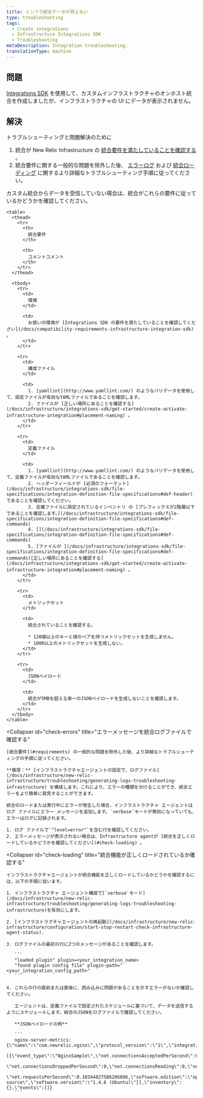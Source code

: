 ```yaml
---
title: インフラ統合データが見えない
type: troubleshooting
tags:
  - Create integrations
  - Infrastructure Integrations SDK
  - Troubleshooting
metaDescription: Integration troubleshooting.
translationType: machine
---
```


## 問題

[Integrations SDK](/docs/integrations/integrations-sdk/getting-started/introduction-infrastructure-integrations-sdk) を使用して、カスタムインフラストラクチャのオンホスト統合を作成しましたが、インフラストラクチャの UI にデータが表示されません。

## 解決

トラブルシューティングと問題解決のために

1. 統合が New Relic Infrastructure の [統合要件を満たしていることを確認する](#requirements) 。
2. 統合要件に関する一般的な問題を除外した後、 [エラーログ](#check-errors) および [統合ローディング](#check-loading) に関するより詳細なトラブルシューティング手順に従ってください。

<CollapserGroup>
  <Collapser
    id="requirements"
    title="統合要件のトラブルシューティング"
  >
    カスタム統合からデータを受信していない場合は、統合がこれらの要件に従っているかどうかを確認してください。

    <table>
      <thead>
        <tr>
          <th>
            統合要件
          </th>

          <th>
            コメントコメント
          </th>
        </tr>
      </thead>

      <tbody>
        <tr>
          <td>
            環境
          </td>

          <td>
            お使いの環境が [Integrations SDK の要件を満たしていることを確認してください](/docs/compatibility-requirements-infrastructure-integration-sdk) 。
          </td>
        </tr>

        <tr>
          <td>
            構成ファイル
          </td>

          <td>
            1. [yamllint](http://www.yamllint.com/) のようなバリデータを使用して、設定ファイルが有効なYAMLファイルであることを確認します。
            2. ファイルが [正しい場所にあることを確認する](/docs/infrastructure/integrations-sdk/get-started/create-activate-infrastructure-integration#placement-naming) 。
          </td>
        </tr>

        <tr>
          <td>
            定義ファイル
          </td>

          <td>
            1. [yamllint](http://www.yamllint.com/) のようなバリデータを使用して、定義ファイルが有効なYAMLファイルであることを確認します。
            2. ヘッダーフィールドが [必須のフォーマット](/docs/infrastructure/integrations-sdk/file-specifications/integration-definition-file-specifications#def-header) であることを確認してください。
            3. 定義ファイルに設定されているインベントリ の [プレフィックスが2階層以下であることを確認します。](/docs/infrastructure/integrations-sdk/file-specifications/integration-definition-file-specifications#def-commands)
            4. [](/docs/infrastructure/integrations-sdk/file-specifications/integration-definition-file-specifications#def-commands)
            5. [ファイルが ](/docs/infrastructure/integrations-sdk/file-specifications/integration-definition-file-specifications#def-commands)[正しい場所にあることを確認する](/docs/infrastructure/integrations-sdk/get-started/create-activate-infrastructure-integration#placement-naming) 。
          </td>
        </tr>

        <tr>
          <td>
            メトリックセット
          </td>

          <td>
            統合されていることを確認する。

            * 120個以上のキーと値のペアを持つメトリックセットを生成しません。
            * 1000以上のメトリックセットを生成しない。
          </td>
        </tr>

        <tr>
          <td>
            JSONペイロード
          </td>

          <td>
            統合が5MBを超える単一のJSONペイロードを生成しないことを確認します。
          </td>
        </tr>
      </tbody>
    </table>
  </Collapser>

  <Collapser
    id="check-errors"
    title="エラーメッセージを統合ログファイルで確認する"
  >
    [統合要件](#requirements) の一般的な問題を除外した後、より詳細なトラブルシューティングの手順に従ってください。

    **推奨：** [インフラストラクチャエージェントの設定で、ログファイル](/docs/infrastructure/new-relic-infrastructure/troubleshooting/generating-logs-troubleshooting-infrastructure) を構成します。これにより、エラーの種類を分けることができ、統合エラーをより簡単に発見することができます。

    統合のロードまたは実行中にエラーが発生した場合、インフラストラクチャ エージェントはログ ファイルにエラー メッセージを追加します。`verbose`モードが無効になっていても、エラーはログに記録されます。

    1. ログ ファイルで`"level=error"`を含む行を確認してください。
    2. エラーメッセージが表示されない場合は、Infrastructure agentが [統合を正しくロードしているかどうかを確認してください](#check-loading) 。
  </Collapser>

  <Collapser
    id="check-loading"
    title="統合機能が正しくロードされているか確認する"
  >
    インフラストラクチャエージェントが統合機能を正しくロードしているかどうかを確認するには、以下の手順に従います。

    1. インフラストラクチャ エージェント構成で[`verbose`モード](/docs/infrastructure/new-relic-infrastructure/troubleshooting/generating-logs-troubleshooting-infrastructure)を有効にします。

    2. [インフラストラクチャエージェントの再起動](/docs/infrastructure/new-relic-infrastructure/configuration/start-stop-restart-check-infrastructure-agent-status).

    3. ログファイルの最初の行に2つのメッセージがあることを確認します。

       ```
       "loaded plugin" plugin=<your_integration_name>
       "found plugin config file" plugin-path="<your_integration_config_path>"
       ```

    4. これらの行の直前または直後に、読み込みに問題があることを示すエラーがないか確認してください。

       エージェントは、定義ファイルで設定されたスケジュールに基づいて、データを送信するようにスケジュールします。統合のJSONをログファイルで確認してください。

       **JSONペイロードの例**

       ```
       nginx-server-metrics: {\"name\":\"com.newrelic.nginx\",\"protocol_version\":\"1\",\"integration_version\":\"0.5.0\",\"metrics\":
       [{\"event_type\":\"NginxSample\",\"net.connectionsAcceptedPerSecond\":0.10344827586206896,\"net.connectionsActive\":1,
       \"net.connectionsDroppedPerSecond\":0,\"net.connectionsReading\":0,\"net.connectionsWaiting\":0,\"net.connectionsWriting\":1,
       \"net.requestsPerSecond\":0.10344827586206896,\"software.edition\":\"open source\",\"software.version\":\"1.4.6 (Ubuntu)\"}],\"inventory\":{},\"events\":[]}
       ```
  </Collapser>
</CollapserGroup>